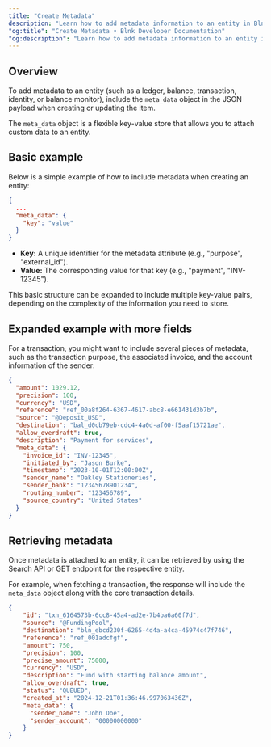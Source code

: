 ```yaml
---
title: "Create Metadata"
description: "Learn how to add metadata information to an entity in Blnk."
"og:title": "Create Metadata • Blnk Developer Documentation"
"og:description": "Learn how to add metadata information to an entity in Blnk."
---
```



## Overview

To add metadata to an entity (such as a ledger, balance, transaction, identity, or balance monitor), include the `meta_data` object in the JSON payload when creating or updating the item. 

The `meta_data` object is a flexible key-value store that allows you to attach custom data to an entity.

## Basic example

Below is a simple example of how to include metadata when creating an entity:

```json
{
  ...
  "meta_data": {
    "key": "value"
  }
}
```

* **Key:** A unique identifier for the metadata attribute (e.g., "purpose", "external_id").
* **Value:** The corresponding value for that key (e.g., "payment", "INV-12345").

This basic structure can be expanded to include multiple key-value pairs, depending on the complexity of the information you need to store.

## Expanded example with more fields

For a transaction, you might want to include several pieces of metadata, such as the transaction purpose, the associated invoice, and the account information of the sender:

```json {10-18}
{
  "amount": 1029.12,
  "precision": 100,
  "currency": "USD",
  "reference": "ref_00a8f264-6367-4617-abc8-e661431d3b7b",
  "source": "@Deposit_USD",
  "destination": "bal_d0cb79eb-cdc4-4a0d-af00-f5aaf15721ae",
  "allow_overdraft": true,
  "description": "Payment for services",
  "meta_data": {
    "invoice_id": "INV-12345",
    "initiated_by": "Jason Burke",
    "timestamp": "2023-10-01T12:00:00Z",
    "sender_name": "Oakley Stationeries",
    "sender_bank": "12345678901234",
    "routing_number": "123456789",
    "source_country": "United States"
  }
}
```

## Retrieving metadata

Once metadata is attached to an entity, it can be retrieved by using the Search API or GET endpoint for the respective entity.

For example, when fetching a transaction, the response will include the `meta_data` object along with the core transaction details.

```json Response {14-17}
{
    "id": "txn_6164573b-6cc8-45a4-ad2e-7b4ba6a60f7d",
    "source": "@FundingPool",
    "destination": "bln_ebcd230f-6265-4d4a-a4ca-45974c47f746",
    "reference": "ref_001adcfgf",
    "amount": 750,
    "precision": 100,
    "precise_amount": 75000,
    "currency": "USD",
    "description": "Fund with starting balance amount",
    "allow_overdraft": true,
    "status": "QUEUED",
    "created_at": "2024-12-21T01:36:46.997063436Z",
    "meta_data": {
      "sender_name": "John Doe",
      "sender_account": "00000000000"
    }
}
```

<NeedHelp />